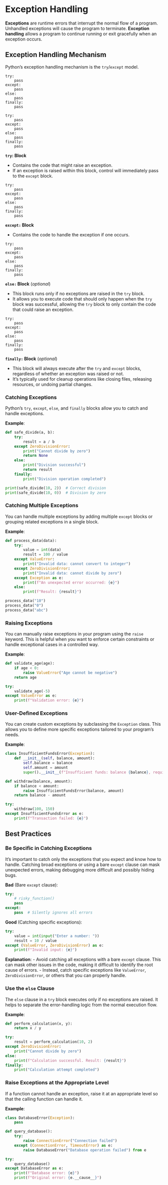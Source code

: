 # Exception Handling

**Exceptions** are runtime errors that interrupt the normal flow of a program. Unhandled exceptions will cause the program to terminate.  **Exception handling** allows a program to continue running or exit gracefully when an exception occurs. 

## Exception Handling Mechanism {.hide}

Python's exception handling mechanism is the `try`/`except` model.

::: {.smaller-80}

::: {.r-stack}
```.python
try:
    pass
except:
    pass
else:
    pass
finally:
    pass
```
::: {.fragment .fade-in-then-out .absolute .top-0 .left-0 width="100%"}
```.python
try:
    pass
except:
    pass
else:
    pass
finally:
    pass
```
**`try`: Block**

- Contains the code that might raise an exception.
- If an exception is raised within this block, control will immediately pass to the `except` block.
:::

::: {.fragment .fade-in-then-out .absolute .top-0 .left-0 width="100%"}
```.python
try:
    pass
except:
    pass
else:
    pass
finally:
    pass
```
**`except:` Block**

- Contains the code to handle the exception if one occurs.

:::

::: {.fragment .fade-in-then-out .absolute .top-0 .left-0 width="100%"}
```.python
try:
    pass
except:
    pass
else:
    pass
finally:
    pass
```
**`else:` Block** (_optional_)

- This block runs only if no exceptions are raised in the `try` block.
- It allows you to execute code that should only happen when the `try` block was successful, allowing the `try` block to only contain the code that could raise an exception.
:::

::: {.fragment .fade-in-then-out .absolute .top-0 .left-0 width="100%"}
```.python
try:
    pass
except:
    pass
else:
    pass
finally:
    pass
```
**`finally:` Block** (_optional_)

- This block will always execute after the `try` and `except` blocks, regardless of whether an exception was raised or not.
- It’s typically used for cleanup operations like closing files, releasing resources, or undoing partial changes.

:::

:::


:::

### Catching Exceptions

Python's `try`, `except`, `else`, and `finally` blocks allow you to catch and handle exceptions.

**Example**:
```python
def safe_divide(a, b):
    try:
        result = a / b
    except ZeroDivisionError:
        print("Cannot divide by zero")
        return None
    else:
        print("Division successful")
        return result
    finally:
        print("Division operation completed")

print(safe_divide(10, 2))  # Correct division
print(safe_divide(10, 0))  # Division by zero
```

### Catching Multiple Exceptions

You can handle multiple exceptions by adding multiple `except` blocks or grouping related exceptions in a single block.

**Example**:
```python
def process_data(data):
    try:
        value = int(data)
        result = 100 / value
    except ValueError:
        print("Invalid data: cannot convert to integer")
    except ZeroDivisionError:
        print("Invalid data: cannot divide by zero")
    except Exception as e:
        print(f"An unexpected error occurred: {e}")
    else:
        print(f"Result: {result}")

process_data("10")
process_data("0")
process_data("abc")
```



### Raising Exceptions

You can manually raise exceptions in your program using the `raise` keyword. This is helpful when you want to enforce certain constraints or handle exceptional cases in a controlled way.

**Example**:
```python
def validate_age(age):
    if age < 0:
        raise ValueError("Age cannot be negative")
    return age

try:
    validate_age(-5)
except ValueError as e:
    print(f"Validation error: {e}")
```


### User-Defined Exceptions

You can create custom exceptions by subclassing the `Exception` class. This allows you to define more specific exceptions tailored to your program's needs.

**Example**:
```python
class InsufficientFundsError(Exception):
    def __init__(self, balance, amount):
        self.balance = balance
        self.amount = amount
        super().__init__(f"Insufficient funds: balance {balance}, required {amount}")

def withdraw(balance, amount):
    if balance < amount:
        raise InsufficientFundsError(balance, amount)
    return balance - amount

try:
    withdraw(100, 150)
except InsufficientFundsError as e:
    print(f"Transaction failed: {e}")
```

## Best Practices

### Be Specific in Catching Exceptions

It’s important to catch only the exceptions that you expect and know how to handle. Catching broad exceptions or using a bare `except` clause can mask unexpected errors, making debugging more difficult and possibly hiding bugs.

**Bad** (Bare `except` clause):
```python
try:
    # risky_function()
    pass
except:
    pass  # Silently ignores all errors
```

**Good** (Catching specific exceptions):
```python
try:
    value = int(input("Enter a number: "))
    result = 10 / value
except (ValueError, ZeroDivisionError) as e:
    print(f"Invalid input: {e}")
```

**Explanation**:
- Avoid catching all exceptions with a bare `except` clause. This can mask other issues in the code, making it difficult to identify the root cause of errors.
- Instead, catch specific exceptions like `ValueError`, `ZeroDivisionError`, or others that you can properly handle.

### Use the `else` Clause

The `else` clause in a `try` block executes only if no exceptions are raised. It helps to separate the error-handling logic from the normal execution flow.

**Example**:
```python
def perform_calculation(x, y):
    return x / y

try:
    result = perform_calculation(10, 2)
except ZeroDivisionError:
    print("Cannot divide by zero")
else:
    print(f"Calculation successful. Result: {result}")
finally:
    print("Calculation attempt completed")
```

### Raise Exceptions at the Appropriate Level

If a function cannot handle an exception, raise it at an appropriate level so that the calling function can handle it.

**Example**:
```python
class DatabaseError(Exception):
    pass

def query_database():
    try:
        raise ConnectionError("Connection failed")
    except (ConnectionError, TimeoutError) as e:
        raise DatabaseError("Database operation failed") from e

try:
    query_database()
except DatabaseError as e:
    print(f"Database error: {e}")
    print(f"Original error: {e.__cause__}")
```
